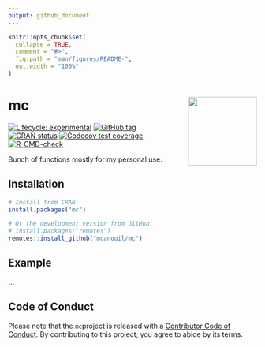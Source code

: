 ```yaml
---
output: github_document
---
```


<!-- README.md is generated from README.Rmd. Please edit that file -->

```r
knitr::opts_chunk$set(
  collapse = TRUE,
  comment = "#>",
  fig.path = "man/figures/README-",
  out.width = "100%"
)
```

# mc <img src='man/figures/logo.png' align="right" height="139" />

<!-- badges: start -->
[![Lifecycle: experimental](https://img.shields.io/badge/lifecycle-experimental-orange.svg)](https://lifecycle.r-lib.org/articles/stages.html#experimental)
[![GitHub tag](https://img.shields.io/github/tag/mcanouil/mc.svg?label=latest tag&include_prereleases)](https://github.com/mcanouil/mc)
[![CRAN status](https://www.r-pkg.org/badges/version/mc)](https://CRAN.R-project.org/package=mc)
[![Codecov test coverage](https://codecov.io/gh/mcanouil/mc/branch/main/graph/badge.svg)](https://codecov.io/gh/mcanouil/mc?branch=main)
[![R-CMD-check](https://github.com/mcanouil/mc/workflows/R-CMD-check/badge.svg)](https://github.com/mcanouil/mc/actions)
<!-- badges: end -->

Bunch of functions mostly for my personal use.

## Installation

```r
# Install from CRAN:
install.packages("mc")

# Or the development version from GitHub:
# install.packages("remotes")
remotes::install_github("mcanouil/mc")
```

## Example

...

## Code of Conduct

Please note that the `mc`project is released with a [Contributor Code of Conduct](https://contributor-covenant.org/version/2/0/CODE_OF_CONDUCT.html). By contributing to this project, you agree to abide by its terms.
